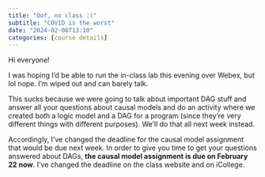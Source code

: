 ```yaml
---
title: "Oof, no class :("
subtitle: "COVID is the worst"
date: "2024-02-08T13:10"
categories: [course details]
---
```


Hi everyone!

I was hoping I'd be able to run the in-class lab this evening over Webex, but lol nope. I'm wiped out and can barely talk.

This sucks because we were going to talk about important DAG stuff and answer all your questions about causal models and do an activity where we created both a logic model and a DAG for a program (since they're very different things with different purposes). We'll do that all next week instead.

Accordingly, I've changed the deadline for the causal model assignment that would be due next week. In order to give you time to get your questions answered about DAGs, **the causal model assignment is due on February 22 now**. I've changed the deadline on the class website and on iCollege.
